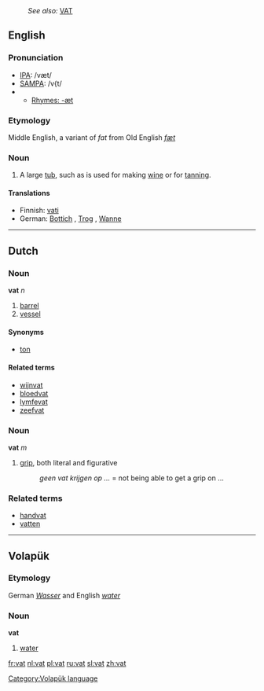 :''See also:'' [[VAT]]
==English==
===Pronunciation===
*[[IPA]]: /væt/
*[[SAMPA]]: /v{t/
*{{audio|en-us-vat.ogg|Audio (US)}}
**[[Rhymes:English:-æt|Rhymes: -æt]]
===Etymology===
Middle English, a variant of ''fat'' from Old English ''[[fæt]]''
===Noun===
{{en-noun|vat|vats}}
#A large [[tub]], such as is used for making [[wine]] or for [[tanning]].

====Translations====
*Finnish: [[vati]]
*German: [[Bottich]] {{m}}, [[Trog]] {{m}}, [[Wanne]] {{f}}

----

==Dutch==
===Noun===
'''vat''' ''n''

#[[barrel]]
#[[vessel]]

====Synonyms====
*[[ton]]

====Related terms====
*[[wijnvat]] 
*[[bloedvat]]
*[[lymfevat]]
*[[zeefvat]]

===Noun===
'''vat''' ''m''

#[[grip]], both literal and figurative
#:''geen vat krijgen op ...'' = not being able to get a grip on ...

===Related terms===
*[[handvat]] 
*[[vatten]]

----

==Volapük==
===Etymology===
German ''[[Wasser]]'' and English ''[[water]]''
===Noun===
'''vat'''

# [[water]]

[[Category:Volapük language]]

[[fr:vat]]
[[nl:vat]]
[[pl:vat]]
[[ru:vat]]
[[sl:vat]]
[[zh:vat]]